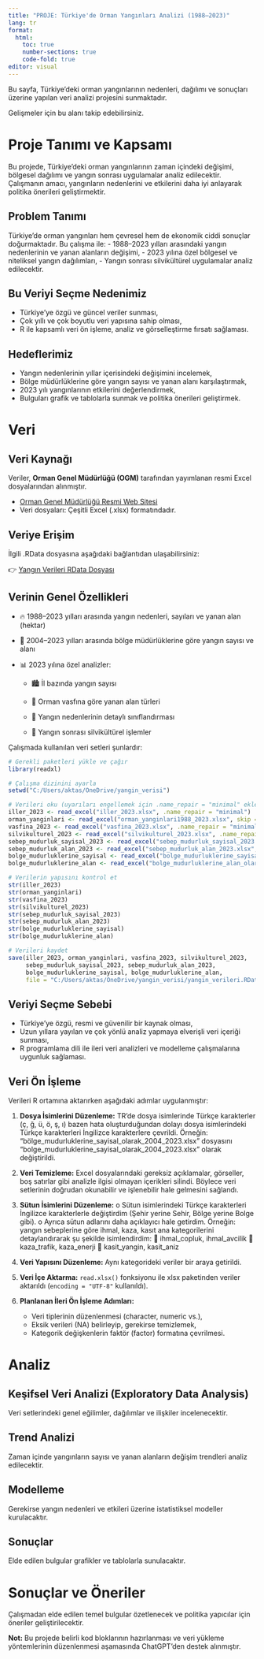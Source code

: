 ```yaml
---
title: "PROJE: Türkiye'de Orman Yangınları Analizi (1988–2023)"
lang: tr
format: 
  html:
    toc: true
    number-sections: true
    code-fold: true
editor: visual
---
```


Bu sayfa, Türkiye'deki orman yangınlarının nedenleri, dağılımı ve sonuçları üzerine yapılan veri analizi projesini sunmaktadır.

Gelişmeler için bu alanı takip edebilirsiniz.

# Proje Tanımı ve Kapsamı

Bu projede, Türkiye'deki orman yangınlarının zaman içindeki değişimi, bölgesel dağılımı ve yangın sonrası uygulamalar analiz edilecektir. Çalışmanın amacı, yangınların nedenlerini ve etkilerini daha iyi anlayarak politika önerileri geliştirmektir.

## Problem Tanımı

Türkiye’de orman yangınları hem çevresel hem de ekonomik ciddi sonuçlar doğurmaktadır. Bu çalışma ile:
- 1988–2023 yılları arasındaki yangın nedenlerinin ve yanan alanların değişimi,
- 2023 yılına özel bölgesel ve niteliksel yangın dağılımları,
- Yangın sonrası silvikültürel uygulamalar analiz edilecektir.

## Bu Veriyi Seçme Nedenimiz

- Türkiye'ye özgü ve güncel veriler sunması,
- Çok yıllı ve çok boyutlu veri yapısına sahip olması,
- R ile kapsamlı veri ön işleme, analiz ve görselleştirme fırsatı sağlaması.

## Hedeflerimiz

- Yangın nedenlerinin yıllar içerisindeki değişimini incelemek,
- Bölge müdürlüklerine göre yangın sayısı ve yanan alanı karşılaştırmak,
- 2023 yılı yangınlarının etkilerini değerlendirmek,
- Bulguları grafik ve tablolarla sunmak ve politika önerileri geliştirmek.

# Veri

## Veri Kaynağı

Veriler, **Orman Genel Müdürlüğü (OGM)** tarafından yayımlanan resmi Excel dosyalarından alınmıştır.

- [Orman Genel Müdürlüğü Resmi Web Sitesi](https://www.ogm.gov.tr)
- Veri dosyaları: Çeşitli Excel (.xlsx) formatındadır.

## Veriye Erişim

İlgili .RData dosyasına aşağıdaki bağlantıdan ulaşabilirsiniz:

👉 [Yangın Verileri RData Dosyası](https://github.com/ecezeynepa/yangin_verileri/blob/main/yangin_verileri.RData)

## Verinin Genel Özellikleri
- 🔥 1988–2023 yılları arasında yangın nedenleri, sayıları ve yanan alan (hektar)

- 📍 2004–2023 yılları arasında bölge müdürlüklerine göre yangın sayısı ve alanı

- 📊 2023 yılına özel analizler:
  
  - 🏙️ İl bazında yangın sayısı
  
  - 🌲 Orman vasfına göre yanan alan türleri
  
  - 🚒 Yangın nedenlerinin detaylı sınıflandırması
  
  - 🌱 Yangın sonrası silvikültürel işlemler



Çalışmada kullanılan veri setleri şunlardır:

```r
# Gerekli paketleri yükle ve çağır
library(readxl)

# Çalışma dizinini ayarla
setwd("C:/Users/aktas/OneDrive/yangin_verisi")

# Verileri oku (uyarıları engellemek için .name_repair = "minimal" ekledik)
iller_2023 <- read_excel("iller_2023.xlsx", .name_repair = "minimal")
orman_yanginlari <- read_excel("orman_yanginlari1988_2023.xlsx", skip = 3, range = cell_rows(1:40), .name_repair = "minimal")
vasfina_2023 <- read_excel("vasfina_2023.xlsx", .name_repair = "minimal")
silvikulturel_2023 <- read_excel("silvikulturel_2023.xlsx", .name_repair = "minimal")
sebep_mudurluk_sayisal_2023 <- read_excel("sebep_mudurluk_sayisal_2023.xlsx", .name_repair = "minimal")
sebep_mudurluk_alan_2023 <- read_excel("sebep_mudurluk_alan_2023.xlsx", .name_repair = "minimal")
bolge_mudurluklerine_sayisal <- read_excel("bolge_mudurluklerine_sayisal_olarak_2004_2023.xlsx", .name_repair = "minimal")
bolge_mudurluklerine_alan <- read_excel("bolge_mudurluklerine_alan_olarak_2004_2023.xlsx", .name_repair = "minimal")

# Verilerin yapısını kontrol et
str(iller_2023)
str(orman_yanginlari)
str(vasfina_2023)
str(silvikulturel_2023)
str(sebep_mudurluk_sayisal_2023)
str(sebep_mudurluk_alan_2023)
str(bolge_mudurluklerine_sayisal)
str(bolge_mudurluklerine_alan)

# Verileri kaydet
save(iller_2023, orman_yanginlari, vasfina_2023, silvikulturel_2023,
     sebep_mudurluk_sayisal_2023, sebep_mudurluk_alan_2023,
     bolge_mudurluklerine_sayisal, bolge_mudurluklerine_alan,
     file = "C:/Users/aktas/OneDrive/yangin_verisi/yangin_verileri.RData")

```


## Veriyi Seçme Sebebi

- Türkiye'ye özgü, resmi ve güvenilir bir kaynak olması,
- Uzun yıllara yayılan ve çok yönlü analiz yapmaya elverişli veri içeriği sunması,
- R programlama dili ile ileri veri analizleri ve modelleme çalışmalarına uygunluk sağlaması.

## Veri Ön İşleme

Verileri R ortamına aktarırken aşağıdaki adımlar uygulanmıştır:

1. **Dosya İsimlerini Düzenleme:** TR'de dosya isimlerinde Türkçe karakterler (ç, ğ, ü, ö, ş, ı) bazen hata oluşturduğundan dolayı dosya isimlerindeki Türkçe karakterleri İngilizce karakterlere çevrildi.
Örneğin: "bölge_mudurluklerine_sayisal_olarak_2004_2023.xlsx" dosyasını "bolge_mudurluklerine_sayisal_olarak_2004_2023.xlsx" olarak değiştirildi.

2. **Veri Temizleme:** Excel dosyalarındaki gereksiz açıklamalar, görseller, boş satırlar gibi analizle ilgisi olmayan içerikleri silindi. Böylece veri setlerinin doğrudan okunabilir ve işlenebilir hale gelmesini sağlandı.
3. **Sütun İsimlerini Düzenleme:** o	Sütun isimlerindeki Türkçe karakterleri İngilizce karakterlerle değiştirdim (Şehir yerine Sehir, Bölge yerine Bolge gibi).
o	Ayrıca sütun adlarını daha açıklayıcı hale getirdim.
Örneğin: yangın sebeplerine göre ihmal, kaza, kasıt ana kategorilerini detaylandırarak şu şekilde isimlendirdim:
	ihmal_copluk, ihmal_avcilik
	kaza_trafik, kaza_enerji
	kasit_yangin, kasit_aniz

4. **Veri Yapısını Düzenleme:** Aynı kategorideki veriler bir araya getirildi.
5. **Veri İçe Aktarma:** `read.xlsx()` fonksiyonu ile xlsx paketinden veriler aktarıldı (`encoding = "UTF-8"` kullanıldı).
6. **Planlanan İleri Ön İşleme Adımları:**
   - Veri tiplerinin düzenlenmesi (character, numeric vs.),
   - Eksik verileri (NA) belirleyip, gerekirse temizlemek,
   - Kategorik değişkenlerin faktör (factor) formatına çevrilmesi.


# Analiz

## Keşifsel Veri Analizi (Exploratory Data Analysis)

Veri setlerindeki genel eğilimler, dağılımlar ve ilişkiler incelenecektir.

## Trend Analizi

Zaman içinde yangınların sayısı ve yanan alanların değişim trendleri analiz edilecektir.

## Modelleme

Gerekirse yangın nedenleri ve etkileri üzerine istatistiksel modeller kurulacaktır.

## Sonuçlar

Elde edilen bulgular grafikler ve tablolarla sunulacaktır.

# Sonuçlar ve Öneriler

Çalışmadan elde edilen temel bulgular özetlenecek ve politika yapıcılar için öneriler geliştirilecektir.

 **Not:** Bu projede belirli kod bloklarının hazırlanması ve veri yükleme yöntemlerinin düzenlenmesi aşamasında ChatGPT'den destek alınmıştır.  
